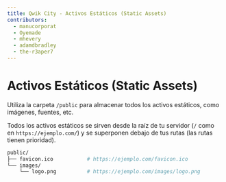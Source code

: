 ```yaml
---
title: Qwik City - Activos Estáticos (Static Assets)
contributors:
  - manucorporat
  - Oyemade
  - mhevery
  - adamdbradley
  - the-r3aper7
---
```


# Activos Estáticos (Static Assets)

Utiliza la carpeta `/public` para almacenar todos los activos estáticos, como imágenes, fuentes, etc.

Todos los activos estáticos se sirven desde la raíz de tu servidor (`/` como en `https://ejemplo.com/`) y se superponen debajo de tus rutas (las rutas tienen prioridad).

```bash
public/
├── favicon.ico           # https://ejemplo.com/favicon.ico
└── images/
    └── logo.png          # https://ejemplo.com/images/logo.png
```
